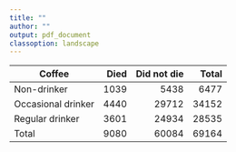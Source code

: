 ```yaml
---
title: ""
author: ""
output: pdf_document
classoption: landscape
---
```



| Coffee             | Died  | Did not die  | Total |
| ------------------ |------:| ------------:|------: |
| Non-drinker        | 1039  | 5438         |6477 |
| Occasional drinker | 4440  | 29712        |34152 |
| Regular drinker    | 3601  | 24934        |28535 |
| Total    |9080  |   60084    | 69164 |



